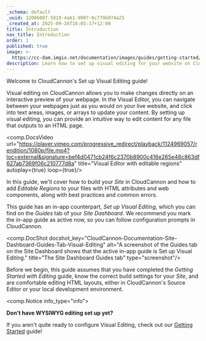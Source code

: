 ```yaml
---
_schema: default
_uuid: 12086087-5819-4a61-9907-6c779b074a25
_created_at: 2025-09-26T16:05:17+12:00
title: Introduction
nav_title: Introduction
order: 1
published: true
image: >-
  https://cc-dam.imgix.net/documentation/images/guides/getting-started/guide-thumbnails/CloudCannon-Getting-Started-Thumbnail-Universal.png
description: Learn how to set up visual editing for your website on CloudCannon.
---
```

Welcome to CloudCannon's Set up Visual Editing guide!

Visual editing on CloudCannon allows you to make changes directly on an interactive preview of your webpage. In the Visual Editor, you can navigate between your webpages just as you would on your live website, and click into text areas, images, or arrays to update your content. By setting up visual editing, you can provide an intuitive way to edit content for any file that outputs to an HTML page.

<comp.DocsVideo url="https://player.vimeo.com/progressive_redirect/playback/1124969057/rendition/1080p/file.mp4?loc=external&signature=bef4d0471cb24f6c2370b8900c416e265e48c863df627ab7369f06c210777d8a" title="Visual Editor with editable regions" autoplay={true} loop={true}/>

In this guide, we'll cover how to build your *Site* in CloudCannon and how to add *Editable Regions* to your files with HTML attributes and web components, along with best practices and common errors.

This guide has an in-app counterpart, *Set up Visual Editing*, which you can find on the *Guides* tab of your *Site Dashboard*. We recommend you mark the in-app guide as active now, so you can follow configuration prompts in CloudCannon.

<comp.DocShot docshot_key="CloudCannon-Documentation-Site-Dashboard-Guides-Tab-Visual-Editing" alt="A screenshot of the Guides tab on the Site Dashboard shows that the active in-app guide is Set up Visual Editing." title="The Site Dashboard Guides tab" type="screenshot"/>

Before we begin, this guide assumes that you have completed the *Getting Started with Editing* guide, know the correct build settings for your *Site*, and are comfortable editing HTML layouts, either in CloudCannon's Source Editor or your local development environment.

<comp.Notice info_type="info">
  <p><strong>Don't have WYSIWYG editing set up yet?</strong></p><p>If you aren't quite ready to configure Visual Editing, check out our <a href="/documentation/guides/getting-started-with-editing/">Getting Started</a> guide!</p>
</comp.Notice>